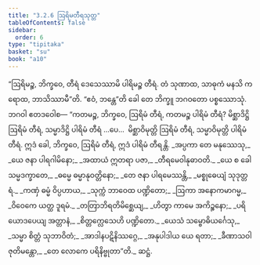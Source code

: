 ```yaml
---
title: "3.2.6 ဩရိမတီရသုတ္တ"
tableOfContents: false
sidebar:
  order: 6
type: "tipitaka"
basket: "su"
book: "a10"
---
```



<DynamicBreadcrumb />

<Division number="118" book="a10" e="ch" v="17" p="446">

<Paragraph number="1048" book="a10">
“ဩရိမဉ္စ, ဘိက္ခဝေ, တီရံ ဒေသေဿာမိ ပါရိမဉ္စ တီရံ. တံ သုဏာထ, သာဓုကံ မနသိ ကရောထ, ဘာသိဿာမီ”တိ. “ဧဝံ, ဘန္တေ”တိ ခေါ တေ ဘိက္ခူ ဘဂဝတော ပစ္စဿောသုံ. ဘဂဝါ ဧတဒဝေါစ—
</Paragraph>

<Paragraph number="1049" book="a10">
“ကတမဉ္စ, ဘိက္ခဝေ, ဩရိမံ တီရံ, ကတမဉ္စ ပါရိမံ တီရံ? မိစ္ဆာဒိဋ္ဌိ ဩရိမံ တီရံ, သမ္မာဒိဋ္ဌိ ပါရိမံ တီရံ …ပေ…  မိစ္ဆာဝိမုတ္တိ ဩရိမံ တီရံ, သမ္မာဝိမုတ္တိ ပါရိမံ တီရံ. ဣဒံ ခေါ, ဘိက္ခဝေ, ဩရိမံ တီရံ, ဣဒံ ပါရိမံ တီရန္တိ.
</Paragraph>

<Paragraph number="1050" type="verses" book="a10">
_အပ္ပကာ တေ မနုဿေသု,_  
_ယေ ဇနာ ပါရဂါမိနော;_  
_အထာယံ ဣတရာ ပဇာ,_  
_တီရမေဝါနုဓာဝတိ._  

</Paragraph>

<Paragraph number="1051" type="verses" book="a10">
_ယေ စ ခေါ သမ္မဒက္ခာတေ,_  
_ဓမ္မေ ဓမ္မာနုဝတ္တိနော;_  
_တေ ဇနာ ပါရမေဿန္တိ,_  
_မစ္စုဓေယျံ သုဒုတ္တရံ._  

</Paragraph>

<Paragraph number="1052" type="verses" book="a10">
_ကဏှံ ဓမ္မံ ဝိပ္ပဟာယ,_  
_သုက္ကံ ဘာဝေထ ပဏ္ဍိတော;_  
_ဩကာ အနောကမာဂမ္မ,_  
_ဝိဝေကေ ယတ္ထ ဒူရမံ._  

</Paragraph>

<Paragraph number="1053" type="verses" book="a10">
_တတြာဘိရတိမိစ္ဆေယျ,_  
_ဟိတွာ ကာမေ အကိဉ္စနော;_  
_ပရိယောဒပေယျ အတ္တာနံ,_  
_စိတ္တက္လေသေဟိ ပဏ္ဍိတော._  

</Paragraph>

<Paragraph number="1054" type="verses" book="a10">
_ယေသံ သမ္ဗောဓိယင်္ဂေသု,_  
_သမ္မာ စိတ္တံ သုဘာဝိတံ;_  
_အာဒါနပဋိနိဿဂ္ဂေ,_  
_အနုပါဒါယ ယေ ရတာ;_  
_ခီဏာသဝါ ဇုတိမန္တော,_  
_တေ လောကေ ပရိနိဗ္ဗုတာ”တိ._  


</Paragraph>
</Division>

<Paragraph number="1055" type="center" book="a10">
ဆဋ္ဌံ.
</Paragraph>